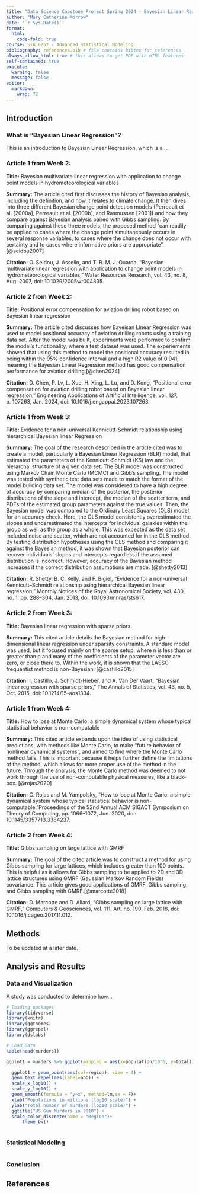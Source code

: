 ```yaml
---
title: "Data Science Capstone Project Spring 2024 - Bayesian Linear Regression"
author: "Mary Catherine Morrow"
date: '`r Sys.Date()`'
format:
  html:
    code-fold: true
course: STA 6257 - Advanced Statistical Modeling
bibliography: references.bib # file contains bibtex for references
always_allow_html: true # this allows to get PDF with HTML features
self-contained: true
execute: 
  warning: false
  message: false
editor: 
  markdown: 
    wrap: 72
---
```


## Introduction

### What is "Bayesian Linear Regression"?

This is an introduction to Bayesian Linear Regression, which is a ...

### Article 1 from Week 2:

**Title:** Bayesian multivariate linear regression with application to
change point models in hydrometeorological variables

**Summary:** The article cited first discusses the history of Bayesian
analysis, including the definition, and how it relates to climate
change. It then dives into three different Bayesian change point
detection models (Perreault et al. \[2000a\], Perreault et al.
\[2000b\], and Rasmussen \[2001\]) and how they compare against Bayesian
analysis paired with Gibbs sampling. By comparing against these three
models, the proposed method “can readily be applied to cases where the
change point simultaneously occurs in several response variables, to
cases where the change does not occur with certainty and to cases where
informative priors are appropriate”. [@seidou2007]

**Citation:** O. Seidou, J. Asselin, and T. B. M. J. Ouarda, “Bayesian
multivariate linear regression with application to change point models
in hydrometeorological variables,” Water Resources Research, vol. 43,
no. 8, Aug. 2007, doi: 10.1029/2005wr004835.

### Article 2 from Week 2:

**Title:** Positional error compensation for aviation drilling robot
based on Bayesian linear regression

**Summary:** The article cited discusses how Bayeisan Linear Regression
was used to model positional accuracy of aviation drilling robots using
a training data set. After the model was built, experiments were
performed to confirm the model’s functionality, where a test dataset was
used. The experiements showed that using this method to model the
positional accuracy resulted in being within the 95% confidence interval
and a high R2 value of 0.941, meaning the Bayesian Linear Regression
method has good compensation performance for aviation
drilling.[@chen2024]

**Citation:** D. Chen, P. Lv, L. Xue, H. Xing, L. Lu, and D. Kong,
“Positional error compensation for aviation drilling robot based on
Bayesian linear regression,” Engineering Applications of Artificial
Intelligence, vol. 127, p. 107263, Jan. 2024, doi:
10.1016/j.engappai.2023.107263.

### Article 1 from Week 3:

**Title:** Evidence for a non-universal Kennicutt-Schmidt relationship
using hierarchical Bayesian linear Regression

**Summary:** The goal of the research described in the article cited was
to create a model, particularly a Bayesian Linear Regression (BLR)
model, that estimated the parameters of the Kennicutt-Schmidt (KS) law
and the hierarchal structure of a given data set. The BLR model was
constructed using Markov Chain Monte Carlo (MCMC) and Gibb’s sampling.
The model was tested with synthetic test data sets made to match the
format of the model building data set. The model was considered to have
a high degree of accuracy by comparing median of the posterior, the
posterior distributions of the slope and intercept, the median of the
scatter term, and PDFs of the estimated group parameters against the
true values. Then, the Bayesian model was compared to the Ordinary Least
Squares (OLS) model for an accuracy check. Here, the OLS model
consistently overestimated the slopes and underestimated the intercepts
for individual galaxies within the group as well as the group as a
whole. This was expected as the data set included noise and scatter,
which are not accounted for in the OLS method. By testing distribution
hypotheses using the OLS method and comparing it against the Bayesian
method, it was shown that Bayesian posterior can recover individuals’
slopes and intercepts regardless if the assumed distribution is
incorrect. However, accuracy of the Bayesian method increases if the
correct distribution assumptions are made. [@shetty2013]

**Citation:** R. Shetty, B. C. Kelly, and F. Bigiel, “Evidence for a
non-universal Kennicutt–Schmidt relationship using hierarchical Bayesian
linear regression,” Monthly Notices of the Royal Astronomical Society,
vol. 430, no. 1, pp. 288–304, Jan. 2013, doi: 10.1093/mnras/sts617.

### Article 2 from Week 3:

**Title:** Bayesian linear regression with sparse priors

**Summary:** This cited article details the Bayesian method for
high-dimensional linear regression under sparsity constraints. A
standard model was used, but it focused mainly on the sparse setup,
where n is less than or greater than p and many of the coefficients of
the parameter vector are zero, or close there to. Within the work, it is
shown that the LASSO frequentist method is non-Bayesian. [@castillo2015]

**Citation:** I. Castillo, J. Schmidt-Hieber, and A. Van Der Vaart,
“Bayesian linear regression with sparse priors,” The Annals of
Statistics, vol. 43, no. 5, Oct. 2015, doi: 10.1214/15-aos1334.

### Article 1 from Week 4:

**Title:** How to lose at Monte Carlo: a simple dynamical system whose
typical statistical behavior is non-computable

**Summary:** This cited article expands upon the idea of using
statistical predictions, with methods like Monte Carlo, to make “future
behavior of nonlinear dynamical systems”, and aimed to find where the
Monte Carlo method fails. This is important because it helps further
define the limitations of the method, which allows for more proper use
of the method in the future. Through the analysis, the Monte Carlo
method was deemed to not work through the use of non-computable physical
measures, like a black-box. [@rojas2020]

**Citation:** C. Rojas and M. Yampolsky, “How to lose at Monte Carlo: a simple dynamical system whose typical statistical behavior is non-computable,”Proceedings of the 52nd Annual ACM SIGACT Symposium on Theory of Computing, pp. 1066–1072, Jun. 2020, doi: 10.1145/3357713.3384237.

### Article 2 from Week 4:

**Title:** Gibbs sampling on large lattice with GMRF

**Summary:** The goal of the cited article was to construct a method for using Gibbs sampling for large lattices, which includes greater than 100 points. This is helpful as it allows for Gibbs sampling to be applied to 2D and 3D lattice structures using GMRF (Gaussian Markov Random Fields) covariance. This article gives good applications of GMRF, Gibbs sampling, and Gibbs sampling with GMRF.[@marcotte2018]

**Citation:** D. Marcotte and D. Allard, “Gibbs sampling on large lattice with GMRF,” Computers & Geosciences, vol. 111, Art. no. 190, Feb. 2018, doi: 10.1016/j.cageo.2017.11.012.

## Methods

To be updated at a later date.

## Analysis and Results

### Data and Visualization

A study was conducted to determine how...

```r
# loading packages 
library(tidyverse)
library(knitr)
library(ggthemes)
library(ggrepel)
library(dslabs)
```

```r
# Load Data
kable(head(murders))

ggplot1 = murders %>% ggplot(mapping = aes(x=population/10^6, y=total)) 

  ggplot1 + geom_point(aes(col=region), size = 4) +
  geom_text_repel(aes(label=abb)) +
  scale_x_log10() +
  scale_y_log10() +
  geom_smooth(formula = "y~x", method=lm,se = F)+
  xlab("Populations in millions (log10 scale)") + 
  ylab("Total number of murders (log10 scale)") +
  ggtitle("US Gun Murders in 2010") +
  scale_color_discrete(name = "Region")+
      theme_bw()
  

```

### Statistical Modeling

```r

```

### Conclusion

## References
